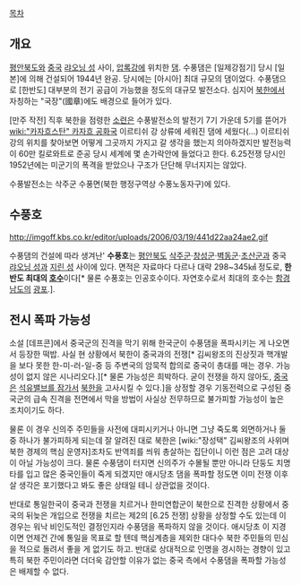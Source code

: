 {{{+1 水豊댐 / Sup'ung Dam }}}
[[목차]]
== 개요 ==
[[평안북도]]와 [[중국]] [[랴오닝 성]] 사이, [[압록강]]에 위치한 [[댐]]. 수풍댐은 [일제강점기] 당시 [일본]에 의해 건설되어 1944년 완공. 당시에는 [아시아] 최대 규모의 댐이었다. 수풍댐으로 [한반도] 대부분의 전기 공급이 가능했을 정도의 대규모 발전소다. 심지어 [[북한]]에서 자칭하는 "국장"(國章)에도 배경으로 들어가 있다. 

[만주 작전] 직후 북한을 점령한 [[소련]]은 수풍발전소의 발전기 7기 가운데 5기를 뜯어가 [[wiki:"카자흐스탄" 카자흐 공화국]] 이르티쉬 강 상류에 세워진 댐에 세웠다(...) 이르티쉬 강의 위치를 찾아보면 어떻게 그곳까지 가지고 갈 생각을 했는지 의아하겠지만 발전능력이 60만 킬로와트로 준공 당시 세계에 몇 손가락안에 들었다고 한다. 6.25전쟁 당시인 1952년에는 미군기의 폭격을 받았으나 구조가 단단해 무너지지는 않았다.

수풍발전소는 삭주군 수풍면(북한 행정구역상 수풍노동자구)에 있다. 

== 수풍호 ==
http://imgoff.kbs.co.kr/editor/uploads/2006/03/19/441d22aa24ae2.gif

수풍댐의 건설에 따라 생겨난' '''수풍호'''는 [[평안북도]] [[삭주군]]·[[창성군]]·[[벽동군]]·[[초산군]]과 중국 [[랴오닝 성]]과 [[지린 성]] 사이에 있다. 면적은 자료마다 다르나 대략 298~345㎢ 정도로, '''한반도 최대의 [[호수]]'''이다[* 물론 수풍호는 인공호수이다. 자연호수로서 최대의 호수는 [[함경남도]]의 [[광포]].].

== 전시 폭파 가능성 ==
소설 [데프콘]에서 중국군의 진격을 막기 위해 한국군이 수풍댐을 폭파시키는 게 나오면서 등장한 떡밥. 사실 현 상황에서 북한이 중국과의 전쟁[* 김씨왕조의 진상짓과 핵개발을 보다 못한 한-미-러-일-중 등 주변국의 암묵적 합의로 중국이 총대를 매는 경우. 가능성이 없지 않은 시나리오다.][* 물론 가능성은 희박하다. 굳이 전쟁을 하지 않아도, [[중국]]은 [[천연가스 동결|석유밸브를 잠가서]] [[북한]]을 고사시킬 수 있다.]을 상정할 경우 기동전력으로 구성된 중국군의 급속 진격을 전면에서 막을 방법이 사실상 전무하므로 불가피할 가능성이 높은 조치이기도 하다. 

물론 이 경우 신의주 주민들을 사전에 대피시키거나 아니면 그냥 죽도록 외면하거나 둘 중 하나가 불가피하게 되는데 잘 알려진 대로 북한은 [wiki:"장성택" 김씨왕조의 사위며 북한 경제의 핵심 운영자]조차도 반역죄를 씌워 총살하는 집단이니 이런 점은 고려 대상이 아닐 가능성이 크다. 물론 수풍댐이 터지면 신의주가 수몰될 뿐만 아니라 단둥도 치명타를 입고 많은 중국인들이 죽게 되겠지만 애시당초 댐을 폭파할 정도면 이미 전쟁 이후 살 생각은 포기했다고 봐도 좋은 상태일 테니 상관없을 것이다.

반대로 통일한국이 중국과 전쟁을 치르거나 한미연합군이 북한으로 진격한 상황에서 중국의 뒤늦은 개입으로 전쟁을 치르는 제2의 [6.25 전쟁] 상황을 상정할 수도 있는데 이 경우는 워낙 비인도적인 결정인지라 수풍댐을 폭파하지 않을 것이다. 애시당초 이 지경이면 언제건 간에 통일을 목표로 할 텐데 핵심계층을 제외한 대다수 북한 주민들의 민심을 적으로 돌려서 좋을 게 없기도 하고. 반대로 상대적으로 인명을 경시하는 경향이 있고 특히 북한 주민이라면 더더욱 감안할 이유가 없는 중국 측에서 수풍댐을 폭파할 가능성은 배제할 수 없다.
